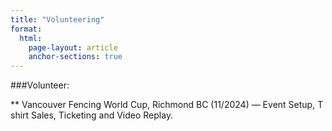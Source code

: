```yaml
---
title: "Volunteering"
format:
  html:
    page-layout: article
    anchor-sections: true
---
```


###Volunteer:

** Vancouver Fencing World Cup, Richmond BC (11/2024) 
— Event Setup, T shirt Sales, Ticketing and Video Replay.




